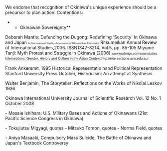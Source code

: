 We endorse that recognition of Okinawa's unique experience should be a precursor to plan action.
Contentions:
**<span style="font-weight: normal;">Okinawan </span>Sovereignty** 
Deborah Mantle: Defending the Dugong: Redefining 'Security' In Okinawa and Japan <span style="font-family: Times; font-size: 9px; line-height: normal;">he International Studies Association of Ritsumeikan University: </span>
Ritsumeikan Annual Review of International Studies,2006. ISSN1347-8214. Vol.5, pp. 85-105
Miyume Tanji: Myth Protest and Struggle in Okinawa (2006) <span style="font-family: Helvetica; font-size: 10px; line-height: normal;">www.routledge.com/asianstudies</span>
<span style="font-family: Verdana,Arial,Helvetica,sans-serif; font-size: 11px; line-height: 18px;"><span style="color: #993300; text-decoration: none;">[[http://wwwsshe.murdoch.edu.au/intersections/|Intersections: Gender, History and Culture in the Asian Context]]</span>,http://intersections.anu.edu.au/</span>

Frank Ankersmit, 1995 Historical Representatio nand Political Representation Stanford University Press October, Historicism: An attempt at Synthesis

Walter Benjamin, The Storyteller: Reflections on the Works of Nikolai Leskov 1936

Okinawa International University Journal of Scientific Research Vol. 12 No. 1 October 2008

- Masaie Ishihara: U.S. Military Bases and Actions of Okinawans (21st Pacific Science Congress in Okinawa) 

- Tokujiutsu Migyagi, quotes
- Mitsuko Tomon, quotes
- Norma Field, quotes

- Aniya Masaaki, Compulsory Mass Suicide, The Battle of Okinawa and Japan's Textbook Controversy